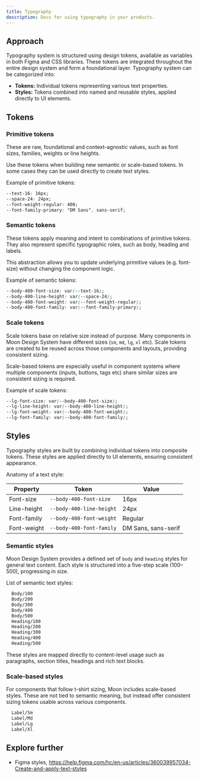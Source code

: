 ```yaml
---
title: Typography
description: Docs for using typography in your products.
---
```


## Approach

Typography system is structured using design tokens, available as variables in both Figma and CSS libraries. These tokens are integrated throughout the entire design system and form a foundational layer. Typography system can be categorized into:
- **Tokens:** Individual tokens representing various text properties.
- **Styles:** Tokens combined into named and reusable styles, applied directly to UI elements.

## Tokens

### Primitive tokens

These are raw, foundational and context-agnostic values, such as font sizes, families, weights or line heights.

Use these tokens when building new semantic or scale-based tokens. In some cases they can be used directly to create text styles.

Example of primitive tokens:

```css
--text-16: 16px;
--space-24: 24px;
--font-weight-regular: 400;
--font-family-primary: "DM Sans", sans-serif;
```

### Semantic tokens

These tokens apply meaning and intent to combinations of primitive tokens. They also represent specific typographic roles, such as body, heading and labels.

This abstraction allows you to update underlying primitive values (e.g. font-size) without changing the component logic.

Example of semantic tokens:

```css
--body-400-font-size: var(--text-16);
--body-400-line-height: var(--space-24);
--body-400-font-weight: var(--font-weight-regular);
--body-400-font-family: var(--font-family-primary);
```

### Scale tokens

Scale tokens base on relative size instead of purpose. Many components in Moon Design System have different sizes (`sm`, `md`, `lg`, `xl` etc). Scale tokens are created to be reused across those components and layouts, providing consistent sizing.

Scale-based tokens are especially useful in component systems where multiple components (inputs, buttons, tags etc) share similar sizes are consistent sizing is required.

Example of scale tokens:

```css
--lg-font-size: var(--body-400-font-size);
--lg-line-height: var(--body-400-line-height);
--lg-font-weight: var(--body-400-font-weight);
--lg-font-family: var(--body-400-font-family);
```

## Styles

Typography styles are built by combining individual tokens into composite tokens. These styles are applied directly to UI elements, ensuring consistent appearance.

Anatomy of a text style:

| **Property**          | **Token**                 | **Value**
|---------------------  |---------------------------|----------------
| Font-size             | `--body-400-font-size`    | 16px
| Line-height           | `--body-400-line-height`  | 24px
| Font-family           | `--body-400-font-weight`  | Regular
| Font-weight           | `--body-400-font-family`  | DM Sans, sans-serif

### Semantic styles

Moon Design System provides a defined set of `body` and `heading` styles for general text content. Each style is structured into a five-step scale (100–500), progressing in size.

List of semantic text styles:

```bash
  Body/100
  Body/200
  Body/300
  Body/400
  Body/500
  Heading/100
  Heading/200
  Heading/300
  Heading/400
  Heading/500
```

These styles are mapped directly to content-level usage such as paragraphs, section titles, headings and rich text blocks.

### Scale-based styles

For components that follow t-shirt sizing, Moon includes scale-based styles. These are not tied to semantic meaning, but instead offer consistent sizing tokens usable across various components.

```bash
  Label/Sm
  Label/Md
  Label/Lg
  Label/Xl
```

## Explore further

- Figma styles, https://help.figma.com/hc/en-us/articles/360039957034-Create-and-apply-text-styles
